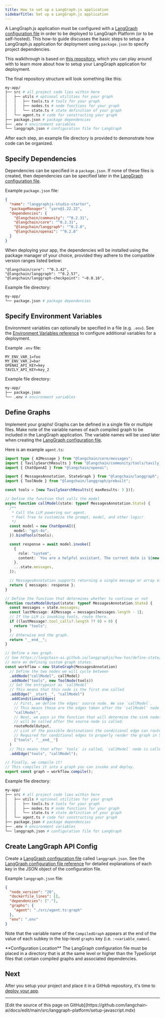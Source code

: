 ```yaml
---
title: How to set up a LangGraph.js application
sidebarTitle: Set up a LangGraph.js application
---
```

A LangGraph.js application must be configured with a [LangGraph configuration file](/langgraph-platform/cli#configuration-file) in order to be deployed to LangGraph Platform (or to be self-hosted). This how-to guide discusses the basic steps to setup a LangGraph.js application for deployment using `package.json` to specify project dependencies.

This walkthrough is based on [this repository](https://github.com/langchain-ai/langgraphjs-studio-starter), which you can play around with to learn more about how to setup your LangGraph application for deployment.

The final repository structure will look something like this:

```bash
my-app/
├── src # all project code lies within here
│   ├── utils # optional utilities for your graph
│   │   ├── tools.ts # tools for your graph
│   │   ├── nodes.ts # node functions for your graph
│   │   └── state.ts # state definition of your graph
│   └── agent.ts # code for constructing your graph
├── package.json # package dependencies
├── .env # environment variables
└── langgraph.json # configuration file for LangGraph
```

After each step, an example file directory is provided to demonstrate how code can be organized.

## Specify Dependencies

Dependencies can be specified in a `package.json`. If none of these files is created, then dependencies can be specified later in the [LangGraph configuration file](#create-langgraph-api-config).

Example `package.json` file:

```json
{
  "name": "langgraphjs-studio-starter",
  "packageManager": "yarn@1.22.22",
  "dependencies": {
    "@langchain/community": "^0.2.31",
    "@langchain/core": "^0.2.31",
    "@langchain/langgraph": "^0.2.0",
    "@langchain/openai": "^0.2.8"
  }
}
```

When deploying your app, the dependencies will be installed using the package manager of your choice, provided they adhere to the compatible version ranges listed below:

```
"@langchain/core": "^0.3.42",
"@langchain/langgraph": "^0.2.57",
"@langchain/langgraph-checkpoint": "~0.0.16",
```

Example file directory:

```bash
my-app/
└── package.json # package dependencies
```

## Specify Environment Variables

Environment variables can optionally be specified in a file (e.g. `.env`). See the [Environment Variables reference](/langgraph-platform/env-var) to configure additional variables for a deployment.

Example `.env` file:

```
MY_ENV_VAR_1=foo
MY_ENV_VAR_2=bar
OPENAI_API_KEY=key
TAVILY_API_KEY=key_2
```

Example file directory:

```bash
my-app/
├── package.json
└── .env # environment variables
```

## Define Graphs

Implement your graphs! Graphs can be defined in a single file or multiple files. Make note of the variable names of each compiled graph to be included in the LangGraph application. The variable names will be used later when creating the [LangGraph configuration file](/langgraph-platform/cli#configuration-file).

Here is an example `agent.ts`:

```ts
import type { AIMessage } from "@langchain/core/messages";
import { TavilySearchResults } from "@langchain/community/tools/tavily_search";
import { ChatOpenAI } from "@langchain/openai";

import { MessagesAnnotation, StateGraph } from "@langchain/langgraph";
import { ToolNode } from "@langchain/langgraph/prebuilt";

const tools = [new TavilySearchResults({ maxResults: 3 })];

// Define the function that calls the model
async function callModel(state: typeof MessagesAnnotation.State) {
  /**
   * Call the LLM powering our agent.
   * Feel free to customize the prompt, model, and other logic!
   */
  const model = new ChatOpenAI({
    model: "gpt-4o",
  }).bindTools(tools);

  const response = await model.invoke([
    {
      role: "system",
      content: `You are a helpful assistant. The current date is ${new Date().getTime()}.`,
    },
    ...state.messages,
  ]);

  // MessagesAnnotation supports returning a single message or array of messages
  return { messages: response };
}

// Define the function that determines whether to continue or not
function routeModelOutput(state: typeof MessagesAnnotation.State) {
  const messages = state.messages;
  const lastMessage: AIMessage = messages[messages.length - 1];
  // If the LLM is invoking tools, route there.
  if ((lastMessage?.tool_calls?.length ?? 0) > 0) {
    return "tools";
  }
  // Otherwise end the graph.
  return "__end__";
}

// Define a new graph.
// See https://langchain-ai.github.io/langgraphjs/how-tos/define-state/#getting-started for
// more on defining custom graph states.
const workflow = new StateGraph(MessagesAnnotation)
  // Define the two nodes we will cycle between
  .addNode("callModel", callModel)
  .addNode("tools", new ToolNode(tools))
  // Set the entrypoint as `callModel`
  // This means that this node is the first one called
  .addEdge("__start__", "callModel")
  .addConditionalEdges(
    // First, we define the edges' source node. We use `callModel`.
    // This means these are the edges taken after the `callModel` node is called.
    "callModel",
    // Next, we pass in the function that will determine the sink node(s), which
    // will be called after the source node is called.
    routeModelOutput,
    // List of the possible destinations the conditional edge can route to.
    // Required for conditional edges to properly render the graph in Studio
    ["tools", "__end__"]
  )
  // This means that after `tools` is called, `callModel` node is called next.
  .addEdge("tools", "callModel");

// Finally, we compile it!
// This compiles it into a graph you can invoke and deploy.
export const graph = workflow.compile();
```

Example file directory:

```bash
my-app/
├── src # all project code lies within here
│   ├── utils # optional utilities for your graph
│   │   ├── tools.ts # tools for your graph
│   │   ├── nodes.ts # node functions for your graph
│   │   └── state.ts # state definition of your graph
│   └── agent.ts # code for constructing your graph
├── package.json # package dependencies
├── .env # environment variables
└── langgraph.json # configuration file for LangGraph
```

## Create LangGraph API Config

Create a [LangGraph configuration file](/langgraph-platform/cli#configuration-file) called `langgraph.json`. See the [LangGraph configuration file reference](/langgraph-platform/cli#configuration-file) for detailed explanations of each key in the JSON object of the configuration file.

Example `langgraph.json` file:

```json
{
  "node_version": "20",
  "dockerfile_lines": [],
  "dependencies": ["."],
  "graphs": {
    "agent": "./src/agent.ts:graph"
  },
  "env": ".env"
}
```

Note that the variable name of the `CompiledGraph` appears at the end of the value of each subkey in the top-level `graphs` key (i.e. `:<variable_name>`).

<Info>
**Configuration Location**
The LangGraph configuration file must be placed in a directory that is at the same level or higher than the TypeScript files that contain compiled graphs and associated dependencies.
</Info>

## Next

After you setup your project and place it in a GitHub repository, it's time to [deploy your app](/langgraph-platform/deploy-to-cloud).

---

<Callout icon="pen-to-square" iconType="regular">
  [Edit the source of this page on GitHub](https://github.com/langchain-ai/docs/edit/main/src/langgraph-platform/setup-javascript.mdx)
</Callout>
